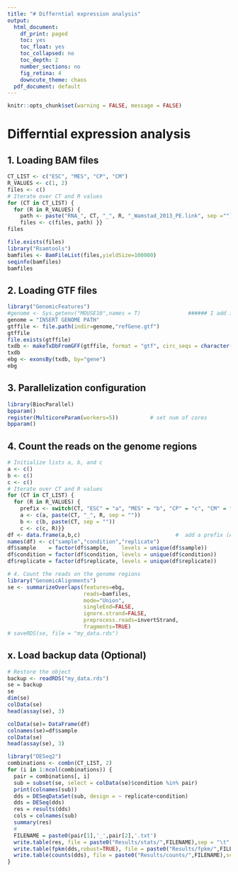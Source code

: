 ```yaml
---
title: "# Differntial expression analysis"
output:
  html_document:
    df_print: paged
    toc: yes
    toc_float: yes
    toc_collapsed: no
    toc_depth: 2
    number_sections: no
    fig_retina: 4
    downcute_theme: chaos
  pdf_document: default
---
```


```r
knitr::opts_chunk$set(warning = FALSE, message = FALSE) 
```

# Differntial expression analysis

## 1. Loading BAM files

```r
CT_LIST <- c("ESC", "MES", "CP", "CM")
R_VALUES <- c(1, 2)
files <- c()
# Iterate over CT and R values
for (CT in CT_LIST) {
  for (R in R_VALUES) {
    path <- paste("RNA_", CT, "_", R, "_Wamstad_2013_PE.link", sep ="")
    files <- c(files, path) }}
files
```

```r
file.exists(files)
library("Rsamtools")
bamfiles <- BamFileList(files,yieldSize=100000)
seqinfo(bamfiles)
bamfiles
```

## 2. Loading GTF files

```r
library("GenomicFeatures")
#genome <- Sys.getenv("MOUSE10",names = T)               ###### I add it manually, it didn't succeed in getting $MOUSE10
genome = "INSERT GENOME PATH"                
gtffile <- file.path(indir=genome,"refGene.gtf")
gtffile
file.exists(gtffile)
txdb <- makeTxDbFromGFF(gtffile, format = "gtf", circ_seqs = character(), organism="Mus musculus")
txdb
ebg <- exonsBy(txdb, by="gene")
ebg
```

## 3. Parallelization configuration

```r
library(BiocParallel)
bpparam()
register(MulticoreParam(workers=5))          # set num of cores
bpparam()
```

## 4. Count the reads on the genome regions

```r
# Initialize lists a, b, and c
a <- c()
b <- c()
c <- c()
# Iterate over CT and R values
for (CT in CT_LIST) {
  for (R in R_VALUES) {
    prefix <- switch(CT, "ESC" = "a", "MES" = "b", "CP" = "c", "CM" = "d")
    a <- c(a, paste(CT, "_", R, sep = ""))
    b <- c(b, paste(CT, sep = ""))
    c <- c(c, R)}}
df <- data.frame(a,b,c)                              #  add a prefix (A_, B_) to control condition sorting 
names(df) <- c("sample","condition","replicate")
df$sample    = factor(df$sample,    levels = unique(df$sample))
df$condition = factor(df$condition, levels = unique(df$condition))
df$replicate = factor(df$replicate, levels = unique(df$replicate))
```

```r
# 4. Count the reads on the genome regions
library("GenomicAlignments")
se <- summarizeOverlaps(features=ebg,
                        reads=bamfiles,
                        mode="Union",
                        singleEnd=FALSE,
                        ignore.strand=FALSE,
                        preprocess.reads=invertStrand,
                        fragments=TRUE)
# saveRDS(se, file = "my_data.rds")

```

## x. Load backup data (Optional)

```r
# Restore the object
backup <- readRDS("my_data.rds")
se = backup
se
dim(se)
colData(se)
head(assay(se), 3)
```

```r
colData(se)= DataFrame(df)
colnames(se)=df$sample
colData(se)
head(assay(se), 3)

```

```r
library("DESeq2")
combinations <- combn(CT_LIST, 2)
for (i in 1:ncol(combinations)) {
  pair = combinations[, i]
  sub = subset(se, select = colData(se)$condition %in% pair)
  print(colnames(sub))
  dds = DESeqDataSet(sub, design = ~ replicate+condition)
  dds = DESeq(dds)
  res = results(dds)
  cols = colnames(sub)
  summary(res)
  #
  FILENAME = paste0(pair[1],'_',pair[2],'.txt')
  write.table(res, file = paste0("Results/stats/",FILENAME),sep = "\t",quote=F)
  write.table(fpkm(dds,robust=TRUE), file = paste0("Results/fpkm/",FILENAME),sep = "\t",quote=F,col.names=cols)
  write.table(counts(dds), file = paste0("Results/counts/",FILENAME),sep = "\t",quote=F,col.names=cols)
}
```
